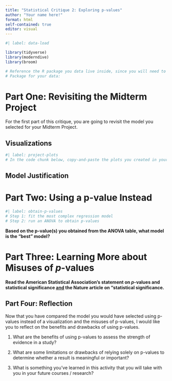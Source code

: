 ```yaml
---
title: "Statistical Critique 2: Exploring p-values"
author: "Your name here!"
format: html
self-contained: true
editor: visual
---
```


```r
#| label: data-load

library(tidyverse)
library(moderndive)
library(broom)

# Reference the R package you data live inside, since you will need to load that package in!
# Package for your data:

```

# Part One: Revisiting the Midterm Project

For the first part of this critique, you are going to revisit the model you selected for your Midterm Project.

## Visualizations

```r
#| label: project-plots
# In the code chunk below, copy-and-paste the plots you created in your Midterm Project.

```

## Model Justification

<!-- Justify (in 2-3 sentences) why you chose this model! -->

# Part Two: Using a p-value Instead

```r
#| label: obtain-p-values
# Step 1: fit the most complex regression model
# Step 2: run an ANOVA to obtain p-values

```

**Based on the p-value(s) you obtained from the ANOVA table, what model is the "best" model?**

# Part Three: Learning More about Misuses of $p$-values

**Read the American Statistical Association's statement on $p$-values and 
statistical significance [and]{.underline} the Nature article on 
"statistical significance.**

## Part Four: Reflection

Now that you have compared the model you would have selected using p-values
instead of a visualization and the misuses of p-values, I would like you to 
reflect on the benefits and drawbacks of using p-values. 

1. What are the benefits of using p-values to assess the strength of evidence
in a study? 

2. What are some limitations or drawbacks of relying solely on p-values to
determine whether a result is meaningful or important?

3. What is something you've learned in this activity that you will take with you
in your future courses / research?
